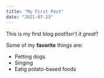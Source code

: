 ```yaml
---
title: "My First Post"
date: "2021-07-23"
---
```


This is my first blog post!Isn't it *great*?

Some of my **favorite** things are:

* Petting dogs
* Singing
* Eatig potato-based foods